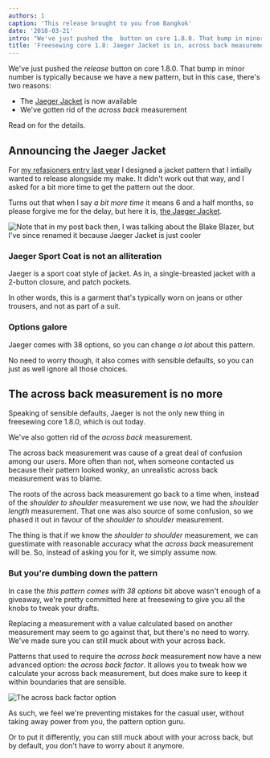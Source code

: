 ```yaml
---
authors: 1
caption: 'This release brought to you from Bangkok'
date: '2018-03-21'
intro: "We've just pushed the  button on core 1.8.0. That bump in minor number is typically because we have a new pattern, but in this case, there's two reasons:"
title: 'Freesewing core 1.8: Jaeger Jacket is in, across back measurement is out'
---
```


We've just pushed the _release_ button on core 1.8.0. That bump in minor number
is typically because we have a new pattern, but in this case, there's two
reasons:

- The [Jaeger Jacket](/designs/jaeger) is now available
- We've gotten rid of the _across back_ measurement

<!-- truncate -->

Read on for the details.

## Announcing the Jaeger Jacket

For [my refasioners entry last year](/blog/the-refashioners-2017/) I designed a
jacket pattern that I intially wanted to release alongside my make. It didn't
work out that way, and I asked for a bit more time to get the pattern out the
door.

Turns out that when I say _a bit more time_ it means 6 and a half months, so
please forgive me for the delay, but here it is, [the Jaeger
Jacket](/designs/jaeger).

![Note that in my post back then, I was talking about the Blake Blazer, but
I've since renamed it because Jaeger Jacket is just
cooler](https://posts.freesewing.org/uploads/jaeger_1cb91a3cd3.jpg)

### Jaeger Sport Coat is not an alliteration

Jaeger is a sport coat style of jacket. As in, a single-breasted jacket with a
2-button closure, and patch pockets.

In other words, this is a garment that's typically worn on jeans or other
trousers, and not as part of a suit.

### Options galore

Jaeger comes with 38 options, so you can change _a lot_ about this pattern.

No need to worry though, it also comes with sensible defaults, so you can just
as well ignore all those choices.

## The across back measurement is no more

Speaking of sensible defaults, Jaeger is not the only new thing in freesewing
core 1.8.0, which is out today.

We've also gotten rid of the _across back_ measurement.

The across back measurement was cause of a great deal of confusion among our
users. More often than not, when someone contacted us because their pattern
looked wonky, an unrealistic across back measurement was to blame.

The roots of the across back measurement go back to a time when, instead of the
_shoulder to shoulder_ measurement we use now, we had the _shoulder length_
measurement. That one was also source of some confusion, so we phased it out
in favour of the _shoulder to shoulder_ measurement.

The thing is that if we know the _shoulder to shoulder_ measurement, we can
guestimate with reasonable accuracy what the _across back_ measurement will be.
So, instead of asking you for it, we simply assume now.

### But you're dumbing down the pattern

In case the _this pattern comes with 38 options_ bit above wasn't enough of a
giveaway, we're pretty committed here at freesewing to give you all the knobs
to tweak your drafts.

Replacing a measurement with a value calculated based on another measurement
may seem to go against that, but there's no need to worry. We've made sure you
can still muck about with your across back.

Patterns that used to require the _across back_ measurement now have a new
advanced option: the _across back factor_. It allows you to tweak how we
calculate your across back measurement, but does make sure to keep it within
boundaries that are sensible.

![The across back factor
option](https://posts.freesewing.org/uploads/acrossback_60791a4392.png)

As such, we feel we're preventing mistakes for the casual user, without taking
away power from you, the pattern option guru.

Or to put it differently, you can still muck about with your across back, but
by default, you don't have to worry about it anymore.
